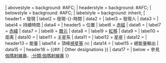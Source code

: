 {{Infobox
| above    = {{{name}}}
| image    = {{{image<includeonly>|</includeonly>}}}
| caption  = {{{caption<includeonly>|</includeonly>}}} {{#if:{{{credit<includeonly>|</includeonly>}}}|<br/><span style="font-size:smaller;">Credit: {{{credit}}}</span> }}
| abovestyle  = background: #AFC;
| headerstyle = background: #AFC;
| belowstyle  = background: #AFC;
| labelstyle  = background: inherit;
| header1  = 發現
| label2   = 發現-{}-時間
| data2    = {{{detected<includeonly>|</includeonly>}}}
| label3   = 發現人
| data3    = {{{detected_by<includeonly>|</includeonly>}}}
| label4   = 持續時間
| data4    = {{{duration<includeonly>|</includeonly>}}}
| header5  = 位置
| label6   = [[赤經]]
| data6    = {{{ra<includeonly>|</includeonly>}}}
| label7   = [[赤緯]]
| data7    = {{{dec<includeonly>|</includeonly>}}}
| label8   = [[曆元]]
| data8    = {{{epoch<includeonly>|</includeonly>}}}
| label9   = [[紅移]]
| data9    = {{{z<includeonly>|</includeonly>}}}
| label10  = 距离
| data10   = {{{dist_ly<includeonly>|</includeonly>}}}
| label11  = 主星系
| data11   = {{{host<includeonly>|</includeonly>}}}
| label12  = 星座
| data12  = {{{constellation<includeonly>|</includeonly>}}}
| header13 = 能量
| label14  = 頂峰[[視星等]] <small title="可見光">(V)</small>
| data14   = {{{appmag_v<includeonly>|</includeonly>}}}
| label15  = 總能量輸出
| data15   = {{{energy<includeonly>|</includeonly>}}}
| header16 = {{#if:{{{names|}}} | Other designations }}
| data17   = {{{names<includeonly>|</includeonly>}}}
| below    = 參見[[伽瑪射線暴]]、[[:分類:伽瑪射線暴]]
}}
